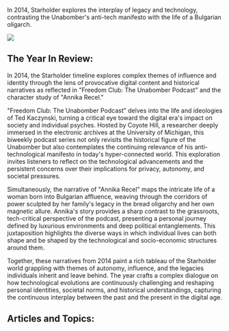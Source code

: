 In 2014, Starholder explores the interplay of legacy and technology, contrasting the Unabomber's anti-tech manifesto with the life of a Bulgarian oligarch.

![](2014_freedomclub.png)

## The Year In Review:

In 2014, the Starholder timeline explores complex themes of influence and identity through the lens of provocative digital content and historical narratives as reflected in "Freedom Club: The Unabomber Podcast" and the character study of "Annika Recel."

"Freedom Club: The Unabomber Podcast" delves into the life and ideologies of Ted Kaczynski, turning a critical eye toward the digital era's impact on society and individual psyches. Hosted by Coyote Hill, a researcher deeply immersed in the electronic archives at the University of Michigan, this biweekly podcast series not only revisits the historical figure of the Unabomber but also contemplates the continuing relevance of his anti-technological manifesto in today's hyper-connected world. This exploration invites listeners to reflect on the technological advancements and the persistent concerns over their implications for privacy, autonomy, and societal pressures.

Simultaneously, the narrative of "Annika Recel" maps the intricate life of a woman born into Bulgarian affluence, weaving through the corridors of power sculpted by her family's legacy in the bread oligarchy and her own magnetic allure. Annika's story provides a sharp contrast to the grassroots, tech-critical perspective of the podcast, presenting a personal journey defined by luxurious environments and deep political entanglements. This juxtaposition highlights the diverse ways in which individual lives can both shape and be shaped by the technological and socio-economic structures around them.

Together, these narratives from 2014 paint a rich tableau of the Starholder world grappling with themes of autonomy, influence, and the legacies individuals inherit and leave behind. The year crafts a complex dialogue on how technological evolutions are continuously challenging and reshaping personal identities, societal norms, and historical understandings, capturing the continuous interplay between the past and the present in the digital age.

## Articles and Topics:
